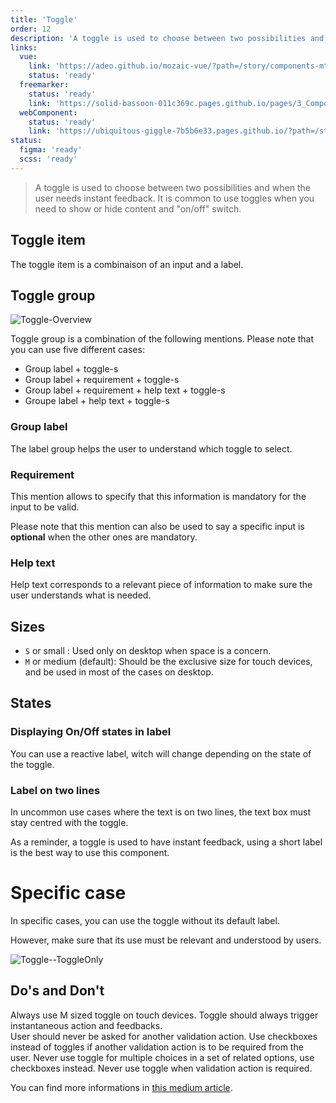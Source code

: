 ```yaml
---
title: 'Toggle'
order: 12
description: 'A toggle is used to choose between two possibilities and when the user needs instant feedback. It is common to use toggles when you need to show or hide content and "on/off" switch'
links:
  vue:
    link: 'https://adeo.github.io/mozaic-vue/?path=/story/components-mtoggle'
    status: 'ready'
  freemarker:
    status: 'ready'
    link: 'https://solid-bassoon-011c369c.pages.github.io/pages/3_Components/form/switch/'
  webComponent:
    status: 'ready'
    link: 'https://ubiquitous-giggle-7b5b6e33.pages.github.io/?path=/story/components-toggle'
status:
  figma: 'ready'
  scss: 'ready'
---
```


> A toggle is used to choose between two possibilities and when the user needs instant feedback. It is common to use toggles when you need to show or hide content and "on/off" switch.

## Toggle item

The toggle item is a combinaison of an input and a label.

<Preview path="Toggle-item" nude />

## Toggle group

![Toggle-Overview](Toggle-Overview.png)

Toggle group is a combination of the following mentions. Please note that you can use five different cases:

- Group label + toggle-s
- Group label + requirement + toggle-s
- Group label + requirement + help text + toggle-s
- Groupe label + help text + toggle-s

### Group label

The label group helps the user to understand which toggle to select.

<Preview path="group-default" nude />

### Requirement

This mention allows to specify that this information is mandatory for the input to be valid.

<Highlight theme="tips">

Please note that this mention can also be used to say a specific input is **optional** when the other ones are mandatory.

</Highlight>

<Preview path="group-requirement-light" nude />

### Help text

Help text corresponds to a relevant piece of information to make sure the user understands what is needed.

<Preview path="group-help-text-light" nude />

## Sizes

- `S` or small : Used only on desktop when space is a concern.
- `M` or medium (default): Should be the exclusive size for touch devices, and be used in most of the cases on desktop.

<Preview path="toggle-sizes" nude />

## States

<Preview path="toggle-states" nude />

### Displaying On/Off states in label

You can use a reactive label, witch will change depending on the state of the toggle.

<Preview path="toggle-states-label" nude />

### Label on two lines

In uncommon use cases where the text is on two lines, the text box must stay centred with the toggle.

<Highlight theme="warning" title="Be aware">
  As a reminder, a toggle is used to have instant feedback, using a short label
  is the best way to use this component.
</Highlight>

<Preview path="toggle-default-2lines" nude />

# Specific case

In specific cases, you can use the toggle without its default label.

However, make sure that its use must be relevant and understood by users.

![Toggle--ToggleOnly](Toggle--ToggleOnly.png)

## Do's and Don't

<HintItem>Always use M sized toggle on touch devices.</HintItem>
<HintItem>
  Toggle should always trigger instantaneous action and feedbacks.
  <br />
  User should never be asked for another validation action.
</HintItem>
<HintItem>
  Use checkboxes instead of toggles if another validation action is to be
  required from the user.
</HintItem>
<HintItem dont>
  Never use toggle for multiple choices in a set of related options, use
  checkboxes instead.
</HintItem>
<HintItem dont>Never use toggle when validation action is required.</HintItem>

<Highlight theme="tips" title="Good to know">

You can find more informations in [this medium article](https://uxplanet.org/checkbox-vs-toggle-switch-7fc6e83f10b8).

</Highlight>
